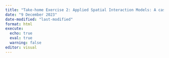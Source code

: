 ```yaml
---
title: "Take-home Exercise 2: Applied Spatial Interaction Models: A case study of Singapore public bus commuter flows"
date: "9 December 2023"
date-modified: "last-modified"
format: html
execute:
  echo: true
  eval: true
  warning: false
editor: visual
---
```

